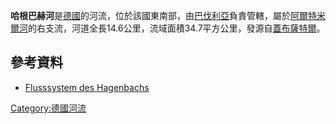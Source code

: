{{Coord|49|18|20.51|N|10|23|51.17|E|display=title}}

'''哈根巴赫河'''是[[德國|德國]]的河流，位於該國東南部，由[[巴伐利亞|巴伐利亞]]負責管轄，屬於[[阿爾特米爾河|阿爾特米爾河]]的右支流，河道全長14.6公里，流域面積34.7平方公里，發源自[[蓋布薩特爾|蓋布薩特爾]]。

==參考資料==
* [http://geoportal.bayern.de/bayernatlas/default?lon=4376580.0&lat=5465925.5&zoom=8&base=951 Flusssystem des Hagenbachs]

{{Germany-geo-stub}}
[[Category:德國河流|Category:德國河流]]
